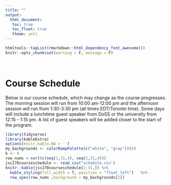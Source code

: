 ```yaml
---
title: ""
output: 
  html_document:
   toc: true
   toc_float: true
   theme: yeti
---
```


```r
htmltools::tagList(rmarkdown::html_dependency_font_awesome())
knitr::opts_chunk$set(warning = F, message = F)
```
<br>

# <span class="glyphicon glyphicon-calendar" aria-hidden="false"></span> Course Schedule
Below is our course schedule, which may change as the course progresses. The morning session will run from 10:00 am-12:00 pm and the afternoon session will run from 1:30-3:30 pm (all times EDT/Toronto time).  Some days will include a lunchtime guest speaker from DoSS or the university from 12:15 - 1:15 pm.  A list of guest speakers will be added closer to the start of the program.

```r
library(tidyverse)
library(kableExtra)
options(knitr.kable.NA = '')
my_backgrounds <- colorRampPalette(c("white", "gray"))(5)
k <- 9
row_nums <-sort(c(seq(1,31,4), seq(2,31,4)))
jsc270courseschedule <- read_csv("schedule.csv")
knitr::kable(jsc270courseschedule[1:31,]) %>%  
  kable_styling(full_width = T, position = "float_left")   %>%   
  row_spec(row_nums ,background = my_backgrounds[2]) 
```

<br>



